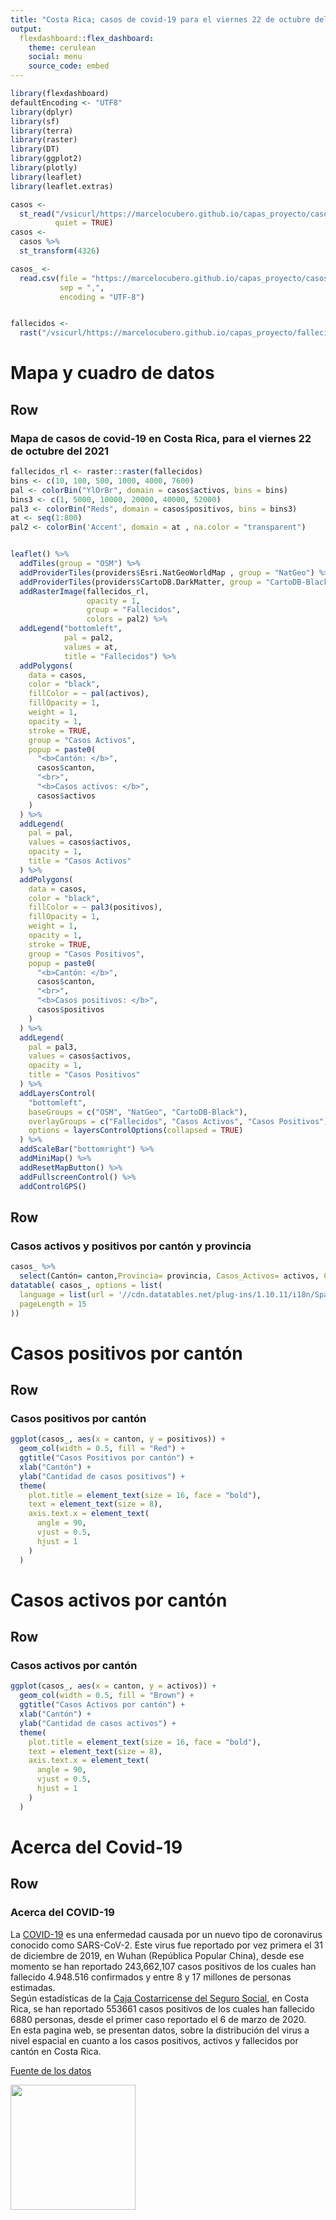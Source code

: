 ```yaml
---
title: "Costa Rica; casos de covid-19 para el viernes 22 de octubre del 2021"
output: 
  flexdashboard::flex_dashboard:
    theme: cerulean
    social: menu
    source_code: embed
---
```


```r
library(flexdashboard)
defaultEncoding <- "UTF8"
library(dplyr)
library(sf)
library(terra)
library(raster)
library(DT)
library(ggplot2)
library(plotly)
library(leaflet)
library(leaflet.extras)
```

```r
casos <-
  st_read("/vsicurl/https://marcelocubero.github.io/capas_proyecto/casos.geojson",
          quiet = TRUE)
casos <-
  casos %>%
  st_transform(4326)

casos_ <-
  read.csv(file = "https://marcelocubero.github.io/capas_proyecto/casos_.csv",
           sep = ",",
           encoding = "UTF-8")


fallecidos <-
  rast("/vsicurl/https://marcelocubero.github.io/capas_proyecto/fallecidos.tif")

```
Mapa y cuadro de datos
=====================================

Row {data-height=650}
-----------------------------------------------------------------------

### Mapa de casos de covid-19 en Costa Rica, para el viernes 22 de octubre del 2021

```r

fallecidos_rl <- raster::raster(fallecidos)
bins <- c(10, 100, 500, 1000, 4000, 7600)
pal <- colorBin("YlOrBr", domain = casos$activos, bins = bins)
bins3 <- c(1, 5000, 10000, 20000, 40000, 52000)
pal3 <- colorBin("Reds", domain = casos$positivos, bins = bins3)
at <- seq(1:800)
pal2 <- colorBin('Accent', domain = at , na.color = "transparent")


leaflet() %>%
  addTiles(group = "OSM") %>%
  addProviderTiles(providers$Esri.NatGeoWorldMap , group = "NatGeo") %>%
  addProviderTiles(providers$CartoDB.DarkMatter, group = "CartoDB-Black") %>%
  addRasterImage(fallecidos_rl,
                 opacity = 1,
                 group = "Fallecidos",
                 colors = pal2) %>%
  addLegend("bottomleft",
            pal = pal2,
            values = at,
            title = "Fallecidos") %>%
  addPolygons(
    data = casos,
    color = "black",
    fillColor = ~ pal(activos),
    fillOpacity = 1,
    weight = 1,
    opacity = 1,
    stroke = TRUE,
    group = "Casos Activos",
    popup = paste0(
      "<b>Cantón: </b>",
      casos$canton,
      "<br>",
      "<b>Casos activos: </b>",
      casos$activos
    )
  ) %>%
  addLegend(
    pal = pal,
    values = casos$activos,
    opacity = 1,
    title = "Casos Activos"
  ) %>%
  addPolygons(
    data = casos,
    color = "black",
    fillColor = ~ pal3(positivos),
    fillOpacity = 1,
    weight = 1,
    opacity = 1,
    stroke = TRUE,
    group = "Casos Positivos",
    popup = paste0(
      "<b>Cantón: </b>",
      casos$canton,
      "<br>",
      "<b>Casos positivos: </b>",
      casos$positivos
    )
  ) %>%
  addLegend(
    pal = pal3,
    values = casos$activos,
    opacity = 1,
    title = "Casos Positivos"
  ) %>%
  addLayersControl(
    "bottomleft",
    baseGroups = c("OSM", "NatGeo", "CartoDB-Black"),
    overlayGroups = c("Fallecidos", "Casos Activos", "Casos Positivos"),
    options = layersControlOptions(collapsed = TRUE)
  ) %>%
  addScaleBar("bottomright") %>%
  addMiniMap() %>%
  addResetMapButton() %>%
  addFullscreenControl() %>%
  addControlGPS()

```
Row {data-height=350}
-------------------------------------
### Casos activos y positivos por cantón y provincia

```r

casos_ %>%
  select(Cantón= canton,Provincia= provincia, Casos_Activos= activos, Casos_Positivos= positivos) %>%
datatable( casos_, options = list(
  language = list(url = '//cdn.datatables.net/plug-ins/1.10.11/i18n/Spanish.json'),
  pageLength = 15
))

```
Casos positivos por cantón {data-orientation=rows}
===================================== 
Row {data-height=650}
-----------------------------------------------------------------------

### Casos positivos por cantón
```r
ggplot(casos_, aes(x = canton, y = positivos)) +
  geom_col(width = 0.5, fill = "Red") +
  ggtitle("Casos Positivos por cantón") +
  xlab("Cantón") +
  ylab("Cantidad de casos positivos") +
  theme(
    plot.title = element_text(size = 16, face = "bold"),
    text = element_text(size = 8),
    axis.text.x = element_text(
      angle = 90,
      vjust = 0.5,
      hjust = 1
    )
  ) 
```

Casos activos por cantón {data-orientation=rows}
===================================== 
Row {data-height=650}
-----------------------------------------------------------------------
### Casos activos por cantón

```r



ggplot(casos_, aes(x = canton, y = activos)) +
  geom_col(width = 0.5, fill = "Brown") +
  ggtitle("Casos Activos por cantón") +
  xlab("Cantón") +
  ylab("Cantidad de casos activos") +
  theme(
    plot.title = element_text(size = 16, face = "bold"),
    text = element_text(size = 8),
    axis.text.x = element_text(
      angle = 90,
      vjust = 0.5,
      hjust = 1
    )
  )
```


Acerca del Covid-19 {data-orientation=rows}
===================================== 
Row {data-height=650}
-----------------------------------------------------------------------

### Acerca del COVID-19 

La [COVID-19](https://www.who.int/es/news-room/q-a-detail/coronavirus-disease-covid-19) es una enfermedad causada por un nuevo tipo de coronavirus conocido como SARS-CoV-2. 
Este virus fue reportado por vez primera el 31 de diciembre de 2019, en Wuhan (República Popular China), desde ese momento se han reportado 243,662,107 casos positivos de los cuales han fallecido 4.948.516 confirmados y entre 8 y 17 millones de personas estimadas.  
Según estadísticas de la [Caja Costarricense del Seguro Social](https://www.ccss.sa.cr/web/coronavirus/), en Costa Rica, se han reportado 553661 casos positivos de los cuales han fallecido 6880 personas, desde el primer caso reportado el 6 de marzo de 2020.  
En esta pagina web, se presentan datos, sobre la distribución del virus a nivel espacial en cuanto a los casos positivos, activos y fallecidos por cantón en Costa Rica. 

[Fuente de los datos](https://geovision.uned.ac.cr/oges/) 

![](https://pngimg.com/uploads/coronavirus/coronavirus_PNG93680.png){width='200px'}